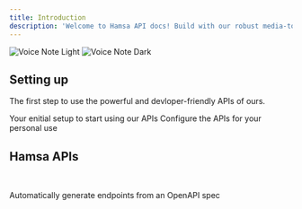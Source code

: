 ```yaml
---
title: Introduction
description: 'Welcome to Hamsa API docs! Build with our robust media-to-text APIs'
---
```


<img
  className="block dark:hidden"
  styles="margin: 0 auto;"
  src="/images/landing-image.svg"
  alt="Voice Note Light"
/>
<img
  className="hidden dark:block"
  src="/images/landing-image.svg"
  alt="Voice Note Dark"
/>

## Setting up

The first step to use the powerful and devloper-friendly APIs of ours.

<CardGroup cols={2}>
  <Card
    title="Setup"
    icon="pen-to-square"
    href="/quickstart.mdx"
  >
    Your enitial setup to start using our APIs
  </Card>
  <Card
    title="Configurations"
    icon="image"
    href="/configurations.mdx"
  >
    Configure the APIs for your personal use
  </Card>
</CardGroup>

## Hamsa APIs

&nbsp;

<CardGroup cols={2}>
  <Card
    title="Reference APIs"
    icon="code"
    href="https://mintlify.com/docs/api-playground/openapi"
  >
    Automatically generate endpoints from an OpenAPI spec
  </Card>
</CardGroup>
